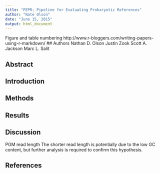 ```yaml
---
title: "PEPR: Pipeline for Evaluating Prokaryotic References"
author: "Nate Olson"
date: "June 15, 2015"
output: html_document
---
```

Figure and table numbering 
http://www.r-bloggers.com/writing-papers-using-r-markdown/
## Authors
Nathan D. Olson
Justin Zook
Scott A. Jackson
Marc L. Salit

## Abstract

## Introduction

## Methods

## Results

## Discussion

PGM read length
The shorter read length is potentially due to the low GC content, but further analysis is required to confirm this hypothesis.

## References

